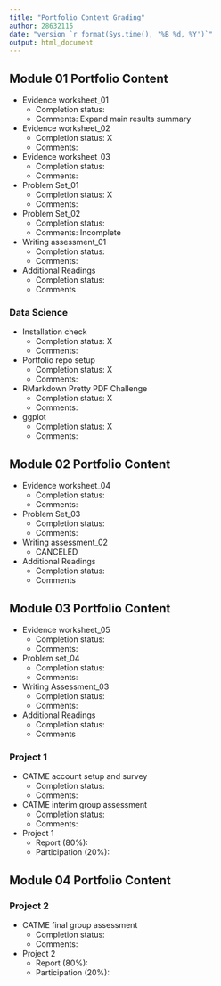 ```yaml
---
title: "Portfolio Content Grading"
author: 28632115
date: "version `r format(Sys.time(), '%B %d, %Y')`"
output: html_document
---
```


## Module 01 Portfolio Content

* Evidence worksheet_01
    + Completion status:
    + Comments: Expand main results summary
* Evidence worksheet_02
    + Completion status: X
    + Comments:
* Evidence worksheet_03
    + Completion status:
    + Comments:
* Problem Set_01
    + Completion status: X
    + Comments:
* Problem Set_02
    + Completion status:
    + Comments: Incomplete
* Writing assessment_01
    + Completion status:
    + Comments:
* Additional Readings
    + Completion status:
    + Comments  

### Data Science

* Installation check
    + Completion status: X
    + Comments:
* Portfolio repo setup
    + Completion status: X
    + Comments:
* RMarkdown Pretty PDF Challenge
    + Completion status: X
    + Comments:
* ggplot
    + Completion status: X
    + Comments:

## Module 02 Portfolio Content

* Evidence worksheet_04
    + Completion status:
    + Comments:
* Problem Set_03
    + Completion status:
    + Comments:
* Writing assessment_02
    + CANCELED
* Additional Readings
    + Completion status:
    + Comments 
    
## Module 03 Portfolio Content

* Evidence worksheet_05
    + Completion status:
    + Comments:
* Problem set_04
    + Completion status:
    + Comments:
* Writing Assessment_03
    + Completion status:
    + Comments:
* Additional Readings
    + Completion status:
    + Comments 
    
### Project 1

* CATME account setup and survey
    + Completion status: 
    + Comments: 
* CATME interim group assessment
    + Completion status: 
    + Comments:
* Project 1
    + Report (80%): 
    + Participation (20%):
    
## Module 04 Portfolio Content
### Project 2

* CATME final group assessment
    + Completion status: 
    + Comments:
* Project 2
    + Report (80%): 
    + Participation (20%):